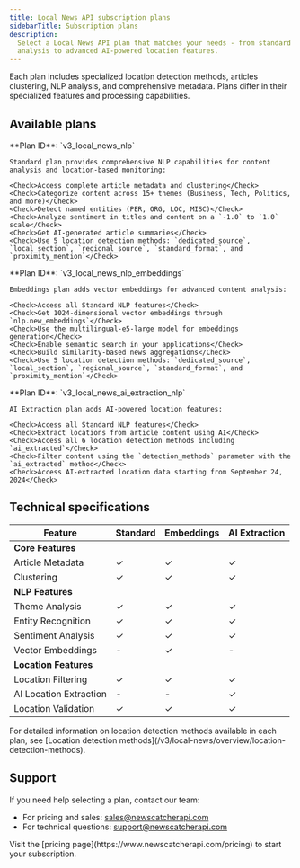 ```yaml
---
title: Local News API subscription plans
sidebarTitle: Subscription plans
description:
  Select a Local News API plan that matches your needs - from standard NLP
  analysis to advanced AI-powered location features.
---
```


<Note>
  Each plan includes specialized location detection methods, articles
  clustering, NLP analysis, and comprehensive metadata. Plans differ in their
  specialized features and processing capabilities.
</Note>

## Available plans

<Tabs>
  <Tab title="Standard">
    **Plan ID**: `v3_local_news_nlp`

    Standard plan provides comprehensive NLP capabilities for content analysis and location-based monitoring:

    <Check>Access complete article metadata and clustering</Check>
    <Check>Categorize content across 15+ themes (Business, Tech, Politics, and more)</Check>
    <Check>Detect named entities (PER, ORG, LOC, MISC)</Check>
    <Check>Analyze sentiment in titles and content on a `-1.0` to `1.0` scale</Check>
    <Check>Get AI-generated article summaries</Check>
    <Check>Use 5 location detection methods: `dedicated_source`, `local_section`, `regional_source`, `standard_format`, and `proximity_mention`</Check>

  </Tab>
  <Tab title="Embeddings">
    **Plan ID**: `v3_local_news_nlp_embeddings`

    Embeddings plan adds vector embeddings for advanced content analysis:

    <Check>Access all Standard NLP features</Check>
    <Check>Get 1024-dimensional vector embeddings through `nlp.new_embeddings`</Check>
    <Check>Use the multilingual-e5-large model for embeddings generation</Check>
    <Check>Enable semantic search in your applications</Check>
    <Check>Build similarity-based news aggregations</Check>
    <Check>Use 5 location detection methods: `dedicated_source`, `local_section`, `regional_source`, `standard_format`, and `proximity_mention`</Check>

  </Tab>
  <Tab title="AI Extraction">
    **Plan ID**: `v3_local_news_ai_extraction_nlp`

    AI Extraction plan adds AI-powered location features:

    <Check>Access all Standard NLP features</Check>
    <Check>Extract locations from article content using AI</Check>
    <Check>Access all 6 location detection methods including `ai_extracted`</Check>
    <Check>Filter content using the `detection_methods` parameter with the `ai_extracted` method</Check>
    <Check>Access AI-extracted location data starting from September 24, 2024</Check>

  </Tab>
</Tabs>

## Technical specifications

| Feature                | Standard | Embeddings | AI Extraction |
| ---------------------- | -------- | ---------- | ------------- |
| **Core Features**      |
| Article Metadata       | ✓        | ✓          | ✓             |
| Clustering             | ✓        | ✓          | ✓             |
| **NLP Features**       |
| Theme Analysis         | ✓        | ✓          | ✓             |
| Entity Recognition     | ✓        | ✓          | ✓             |
| Sentiment Analysis     | ✓        | ✓          | ✓             |
| Vector Embeddings      | -        | ✓          | -             |
| **Location Features**  |
| Location Filtering     | ✓        | ✓          | ✓             |
| AI Location Extraction | -        | -          | ✓             |
| Location Validation    | ✓        | ✓          | ✓             |

<Tip>
  For detailed information on location detection methods available in each plan,
  see [Location detection
  methods](/v3/local-news/overview/location-detection-methods).
</Tip>

## Support

If you need help selecting a plan, contact our team:

- For pricing and sales:
  [sales@newscatcherapi.com](mailto:sales@newscatcherapi.com)
- For technical questions:
  [support@newscatcherapi.com](mailto:support@newscatcherapi.com)

<Tip>
  Visit the [pricing page](https://www.newscatcherapi.com/pricing) to start your
  subscription.
</Tip>
